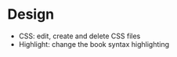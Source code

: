 # Design

<ul>
<li>CSS: edit, create and delete CSS files</li>
<li>Highlight: change the book syntax highlighting</li>
</ul>


